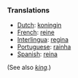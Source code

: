 ===Translations===
*[[Dutch]]: [[koningin]]
*[[French]]: [[reine]]
*[[Interlingua]]: [[regina]]
*[[Portuguese]]: [[rainha]]
*[[Spanish]]: [[reina]]

(See also ''[[king]]''.)